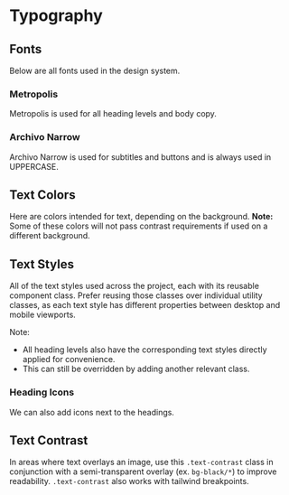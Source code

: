 
<Meta of={Stories} />

# Typography

## Fonts

Below are all fonts used in the design system.

### Metropolis

Metropolis is used for all heading levels and body copy.

### Archivo Narrow

Archivo Narrow is used for subtitles and buttons and is always used in UPPERCASE.

<Canvas of={Stories.Fonts} />

## Text Colors

Here are colors intended for text, depending on the background. **Note:** Some of these colors will not pass contrast requirements if used on a different background.

<Canvas of={Stories.TextColors} />

## Text Styles

All of the text styles used across the project, each with its reusable component class.
Prefer reusing those classes over individual utility classes, as each text style has different properties between desktop and mobile viewports.

Note:

- All heading levels also have the corresponding text styles directly applied for convenience.
- This can still be overridden by adding another relevant class.

<Canvas of={Stories.TextStyles} />

### Heading Icons

We can also add icons next to the headings.

<Canvas of={Stories.HeadingIcons} />

## Text Contrast

In areas where text overlays an image, use this `.text-contrast` class in conjunction with a semi-transparent overlay (ex. `bg-black/*`) to improve readability. `.text-contrast` also works with tailwind breakpoints.

<Canvas of={Stories.TextContrast} />
